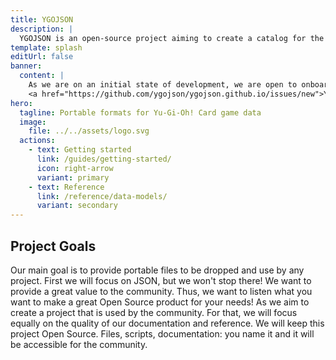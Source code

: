 ```yaml
---
title: YGOJSON
description: |
  YGOJSON is an open-source project aiming to create a catalog for the Yu-Gi-Oh card game in portable formats.
template: splash
editUrl: false
banner:
  content: |
    As we are on an initial state of development, we are open to onboard any collaborator.
    <a href="https://github.com/ygojson/ygojson.github.io/issues/new">You are welcome open an issue to get in touch!</a>
hero:
  tagline: Portable formats for Yu-Gi-Oh! Card game data
  image:
    file: ../../assets/logo.svg
  actions:
    - text: Getting started
      link: /guides/getting-started/
      icon: right-arrow
      variant: primary
    - text: Reference
      link: /reference/data-models/
      variant: secondary
---
```



## Project Goals

<CardGrid stagger>
	<Card title="Portable files" icon="document">
    Our main goal is to provide portable files to be dropped and use by any project.
    First we will focus on JSON, but we won't stop there!
	</Card>
  <Card title="Community-driven" icon="pencil">
    We want to provide a great value to the community.
    Thus, we want to listen what you want to make a great Open Source product for your needs!
	</Card>
  <Card title="Well-documented" icon="open-book">
    As we aim to create a project that is used by the community.
    For that, we will focus equally on the quality of our documentation and reference.
	</Card>
	<Card title="Open Source" icon="approve-check">
    We will keep this project Open Source.
    Files, scripts, documentation: you name it and it will be accessible for the community.
	</Card>
</CardGrid>
